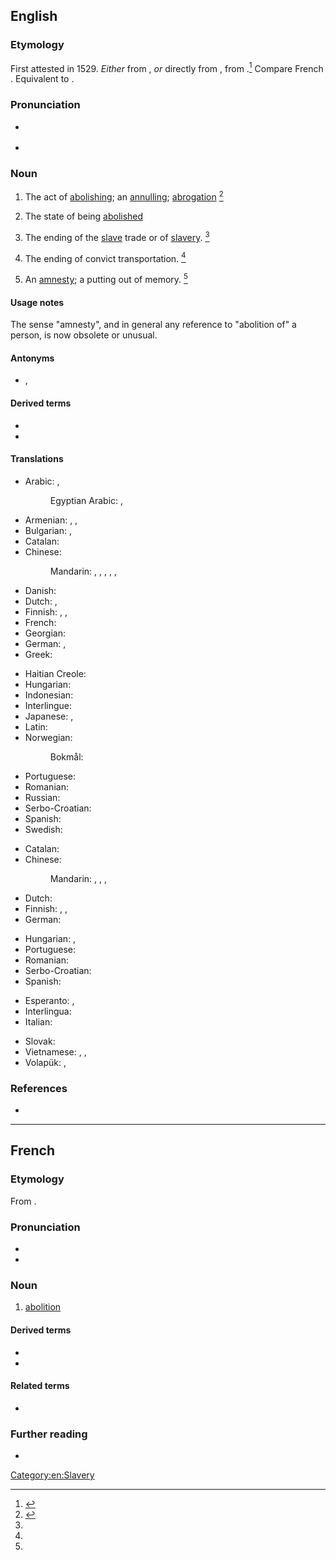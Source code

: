 ==English==

===Etymology===
First attested in 1529. ''Either'' from {{der|en|frm|abolition}}, ''or'' directly from {{der|en|la|abolitiō}}, from {{m|la|aboleō||destroy}}.<ref>{{R:CDOE|page=3-4}}</ref> Compare French {{m|fr|abolition}}. Equivalent to {{suffix|en|abolish|tion}}.

===Pronunciation===
* {{a|US}} {{IPA|en|/ˌæb.əˈlɪʃ.n̩/}}
* {{audio|en|EN-AU ck1 abolition.ogg|Audio (AU)}}

===Noun===
{{en-noun}}

# The act of [[abolish|abolishing]]; an [[annul|annulling]]; [[abrogation]] {{defdate|First attested around the early 16<sup>th</sup> century.}}<ref name=SOED>{{R:SOED5|page=6}}</ref>
#:{{ux|en|the '''abolition''' of debts;   the '''abolition''' of laws;   the '''abolition''' of slavery;   the '''abolition''' of police;;   the '''abolition''' of taxes}}
# The state of being [[abolished]]
# {{lb|en|historical|often capitalised|UK|US}} The ending of the [[slave]] trade or of [[slavery]]. {{defdate|First attested around the early 18<sup>th</sup> century.}}<ref name=SOED/>
# {{lb|en|historical|often capitalised|Australia}} The ending of convict transportation. {{defdate|First attested around the late 18<sup>th</sup> century.}}<ref name=SOED/>
# {{lb|en|obsolete}} An [[amnesty]]; a putting out of memory. {{defdate|Attested from the early 17<sup>th</sup> century to the early 19<sup>th</sup> century.}}<ref name=SOED/>

====Usage notes====
The sense "amnesty", and in general any reference to "abolition of" a person, is now obsolete or unusual.

====Antonyms====
* {{sense|act of abolishing}} {{l|en|establishment}}, {{l|en|foundation}}

====Derived terms====
* {{l|en|abolitionism}}
* {{l|en|abolitionist}}

====Translations====
{{trans-top|act of abolishing}}
* Arabic: {{t+|ar|إِلْغَاء|m}}, {{t|ar|اِبْطَال|m}}
*: Egyptian Arabic: {{t|arz|إلغاء|m|tr=ʔelğaaʔ|sc=Arab}}, {{t|arz|إبطال|m|tr=ʔbṭaal|sc=Arab}}
* Armenian: {{t+|hy|վերացում}}, {{t+|hy|ոչնչացում}}, {{t+|hy|լուծարում}}
* Bulgarian: {{t+|bg|премахване}}, {{t+|bg|отменяне}}
* Catalan: {{t|ca|abolició|f}}
* Chinese:
*: Mandarin: {{t+|cmn|廢除|sc=Hani}}, {{t+|cmn|废除|tr=fèichú|sc=Hani}}, {{t+|cmn|取消|tr=qǔxiāo}}, {{t+|cmn|禁止|tr=jìnzhǐ}}, {{t+|cmn|廢止}}, {{t+|cmn|废止|tr=fèizhǐ}}
* Danish: {{t+|da|afskaffelse}}
* Dutch: {{t+|nl|afschaffing|m}}, {{t+|nl|opheffing|m}}
* Finnish: {{t+|fi|lakkauttaminen}}, {{t+|fi|kumoaminen}} {{qualifier|laws}}, {{t+|fi|mitätöinti}} {{qualifier|debts}}
* French: {{t+|fr|abolition|f}}
* Georgian: {{t|ka|გაუქმება}}
* German: {{t+|de|Abschaffung|f}}, {{t+|de|Aufhebung|f}}
* Greek: {{t+|el|κατάργηση|f}}
{{trans-mid}}
* Haitian Creole: {{t|ht|abolisyon}}
* Hungarian: {{t+|hu|eltörlés}}
* Indonesian: {{t+|id|abolisi}}
* Interlingue: {{t|ie|abolition}}
* Japanese: {{t+|ja|廃止|tr=haishi}}, {{t+|ja|撤廃|tr=teppai}}
* Latin: {{t|la|interitus|m}}
* Norwegian: {{t+|no|abolisjon|m}}
*: Bokmål: {{t|nb|avskaffelse|m}}
* Portuguese: {{t+|pt|abolição|f}}
* Romanian: {{t+|ro|abolire}}
* Russian: {{t+|ru|отме́на|f}}
* Serbo-Croatian: {{t+|sh|abolícija|f}}
* Spanish: {{t+|es|abolición|f}}
* Swedish: {{t+check|sv|motstånd}}
{{trans-bottom}}

{{trans-top|abolition of slavery and the slave trade}}
* Catalan: {{t|ca|abolició|f}}
* Chinese:
*: Mandarin: {{t|cmn|[[廢除]][[奴隸制]]}}, {{t|cmn|[[废除]][[奴隶制]]|tr=fèichú núlìzhì}}, {{t|cmn|廢奴}}, {{t|cmn|废奴|tr=fèinú}}
* Dutch: {{t+|nl|abolitie}}
* Finnish: {{t|fi|[[orjakaupan]] [[lakkauttaminen]]}}, {{t|fi|[[orjuuden]] [[lakkauttaminen]]}}, {{t|fi|[[orjien]] [[vapauttaminen]]}}
* German: {{t|de|[[Abschaffung]] (der [[Sklaverei]] / des [[Sklavenhandel]]s)}}
{{trans-mid}}
* Hungarian: {{t|hu|rabszolga-felszabadítás}}, {{t|hu|[[a]] [[rabszolgaság]] [[eltörlés]]e}}
* Portuguese: {{t+|pt|abolição|f}}
* Romanian: {{t|ro|abolirea sclaviei|f}}
* Serbo-Croatian: {{t+|sh|abolícija|f}}
* Spanish: {{t+|es|abolición|f}}
{{trans-bottom}}

{{checktrans-top}}
* Esperanto: {{t+check|eo|abolicio}}, {{t-check|eo|forigo}}
* Interlingua: {{t+check|ia|abolition}}
* Italian: {{t+check|it|abolizione}}
{{trans-mid}}
* Slovak: {{t-check|sk|zrušenie|n}}
* Vietnamese: {{t-check|vi|sự thủ tiêu}}, {{t-check|vi|sự bãi bỏ}}, {{t-check|vi|sự huỷ bỏ}}
* Volapük: {{t+check|vo|säkib}}, {{t+check|vo|finid}}
{{trans-bottom}}

===References===
<references/>
* {{R:Webster 1913}}

[[Category:en:Slavery]]

----

==French==

===Etymology===
From {{der|fr|la|abolitionem}}.

===Pronunciation===
* {{fr-IPA}}
* {{audio|fr|Fr-abolition.ogg|Audio}}

===Noun===
{{fr-noun|f}}

# [[#English|abolition]]

====Derived terms====
* {{l|fr|abolitionnisme}}
* {{l|fr|abolitionniste}}

====Related terms====
* {{l|fr|abolir}}

===Further reading===
* {{R:TLFi}}